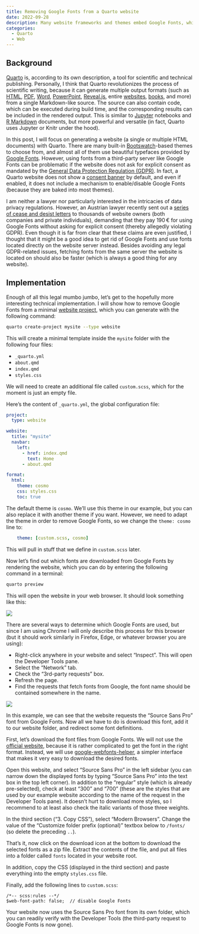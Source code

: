 ```yaml
---
title: Removing Google Fonts from a Quarto website
date: 2022-09-28
description: Many website frameworks and themes embed Google Fonts, which is very convenient. However, contacting third-party servers in the background without acquiring explicit consent might violate data privacy laws. In addition, using local fonts (or fonts available directly on a website) is often faster than retrieving from an external server. In this post, I show how to disable Google Fonts and use fonts stored on your own server for websites generated with Quarto and its built-in themes.
categories:
  - Quarto
  - Web
---
```


## Background

[Quarto](https://quarto.org/) is, according to its own description, a tool for scientific and technical publishing. Personally, I think that Quarto revolutionizes the process of scientific writing, because it can generate multiple output formats (such as [HTML](https://quarto.org/docs/output-formats/html-basics.html), [PDF](https://quarto.org/docs/output-formats/pdf-basics.html), [Word](https://quarto.org/docs/output-formats/ms-word.html), [PowerPoint](https://quarto.org/docs/presentations/powerpoint.html), [Reveal.js](https://quarto.org/docs/presentations/revealjs/), entire [websites](https://quarto.org/docs/websites/), [books](https://quarto.org/docs/books/), and more) from a single Markdown-like source. The source can also contain code, which can be executed during build time, and the corresponding results can be included in the rendered output. This is similar to [Jupyter](https://jupyter.org/) notebooks and [R Markdown](https://rmarkdown.rstudio.com/) documents, but more powerful and versatile (in fact, Quarto uses Jupyter or Knitr under the hood).

In this post, I will focus on generating a website (a single or multiple HTML documents) with Quarto. There are many built-in [Bootswatch](https://bootswatch.com/)-based themes to choose from, and almost all of them use beautiful typefaces provided by [Google Fonts](https://fonts.google.com/). However, using fonts from a third-party server like Google Fonts can be problematic if the website does not ask for explicit consent as mandated by the [General Data Protection Regulation (GDPR)](https://gdpr.eu/). In fact, a Quarto website does not show a [consent banner](https://quarto.org/docs/websites/website-tools.html#cookie-consent) by default, and even if enabled, it does not include a mechanism to enable/disable Google Fonts (because they are baked into most themes).

I am neither a lawyer nor particularly interested in the intricacies of data privacy regulations. However, an Austrian lawyer recently sent out a [series of cease and desist letters](https://www.efdpo.eu/information-event-about-google-fonts-in-austria/) to thousands of website owners (both companies and private individuals), demanding that they pay 190&thinsp;€ for using Google Fonts without asking for explicit consent (thereby allegedly violating GDPR). Even though it is far from clear that these claims are even justified, I thought that it might be a good idea to get rid of Google Fonts and use fonts located directly on the website server instead. Besides avoiding any legal GDPR-related issues, fetching fonts from the same server the website is located on should also be faster (which is always a good thing for any website).


## Implementation

Enough of all this legal mumbo jumbo, let's get to the hopefully more interesting technical implementation. I will show how to remove Google Fonts from a minimal [website project](https://quarto.org/docs/websites/), which you can generate with the following command:

```bash
quarto create-project mysite --type website
```

This will create a minimal template inside the `mysite` folder with the following four files:

- `_quarto.yml`
- `about.qmd`
- `index.qmd`
- `styles.css`

We will need to create an additional file called `custom.scss`, which for the moment is just an empty file.

Here's the content of `_quarto.yml`, the global configuration file:

```yaml
project:
  type: website

website:
  title: "mysite"
  navbar:
    left:
      - href: index.qmd
        text: Home
      - about.qmd

format:
  html:
    theme: cosmo
    css: styles.css
    toc: true
```

The default theme is `cosmo`. We'll use this theme in our example, but you can also replace it with another theme if you want. However, we need to adapt the theme in order to remove Google Fonts, so we change the `theme: cosmo` line to:

```yaml
    theme: [custom.scss, cosmo]
```

This will pull in stuff that we define in `custom.scss` later.

Now let's find out which fonts are downloaded from Google Fonts by rendering the website, which you can do by entering the following command in a terminal:

```bash
quarto preview
```

This will open the website in your web browser. It should look something like this:

![](website.png)

There are several ways to determine which Google Fonts are used, but since I am using Chrome I will only describe this process for this browser (but it should work similarly in Firefox, Edge, or whatever browser you are using):

- Right-click anywhere in your website and select "Inspect". This will open the Developer Tools pane.
- Select the "Network" tab.
- Check the "3rd-party requests" box.
- Refresh the page.
- Find the requests that fetch fonts from Google, the font name should be contained somewhere in the name.

![](website-inspect.png)

In this example, we can see that the website requests the "Source Sans Pro" font from Google Fonts. Now all we have to do is download this font, add it to our website folder, and redirect some font definitions.

First, let's download the font files from Google Fonts. We will not use the [official website](https://fonts.google.com/), because it is rather complicated to get the font in the right format. Instead, we will use [google-webfonts-helper](https://google-webfonts-helper.herokuapp.com/fonts), a simpler interface that makes it very easy to download the desired fonts.

Open this website, and select "Source Sans Pro" in the left sidebar (you can narrow down the displayed fonts by typing "Source Sans Pro" into the text box in the top left corner). In addition to the "regular" style (which is already pre-selected), check at least "300" and "700" (these are the styles that are used by our example website according to the name of the request in the Developer Tools pane). It doesn't hurt to download more styles, so I recommend to at least also check the italic variants of those three weights.

In the third section ("3. Copy CSS"), select "Modern Browsers". Change the value of the "Customize folder prefix (optional)" textbox below to `/fonts/` (so delete the preceding `..`).

That's it, now click on the download icon at the bottom to download the selected fonts as a zip file. Extract the contents of the file, and put all files into a folder called `fonts` located in your website root.

In addition, copy the CSS (displayed in the third section) and paste everything into the empty `styles.css` file.

Finally, add the following lines to `custom.scss`:

```
/*-- scss:rules --*/
$web-font-path: false;  // disable Google Fonts
```

Your website now uses the Source Sans Pro font from its own folder, which you can readily verify with the Developer Tools (the third-party request to Google Fonts is now gone).
